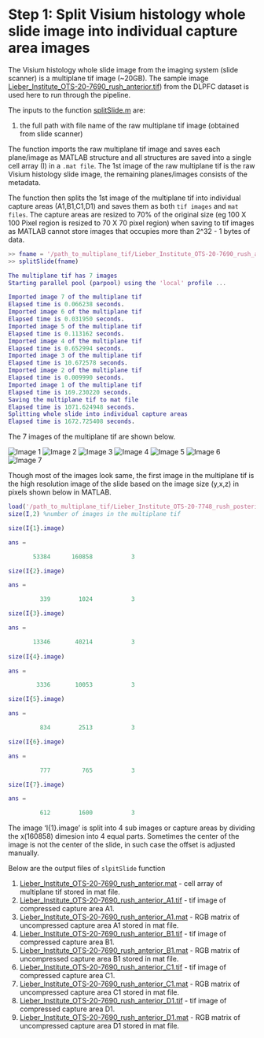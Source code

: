 # Step 1: Split Visium histology whole slide image into individual capture area images

The Visium histology whole slide image from the imaging system (slide scanner) is a multiplane tif image (~20GB). The sample image [Lieber_Institute_OTS-20-7690_rush_anterior.tif](https://visium-libd.s3.amazonaws.com/Lieber_Institute_OTS-20-7690_rush_anterior.tif)) from the DLPFC dataset is used here to run through the pipeline. 

The inputs to the function [splitSlide.m](https://github.com/LieberInstitute/VistoSeg/blob/main/code/splitSlide.m) are:

1. the full path with file name of the raw multiplane tif image (obtained from slide scanner)

The function imports the raw multiplane tif image and saves each plane/image as MATLAB structure and all structures are saved into a single cell array (I) in a `.mat file`. The 1st image of the raw multiplane tif is the raw Visium histology slide image, the remaining planes/images consists of the metadata. 

The function then splits the 1st image of the multiplane tif into individual capture areas (A1,B1,C1,D1) and saves them as both `tif images` and `mat files`. The capture areas are resized to 70% of the original size (eg 100 X 100 Pixel region is resized to 70 X 70 pixel region) when saving to tif images as MATLAB cannot store images that occupies more than 2^32 - 1 bytes of data.

```MATLAB
>> fname = '/path_to_multiplane_tif/Lieber_Institute_OTS-20-7690_rush_anterior.tif';
>> splitSlide(fname)

The multiplane tif has 7 images
Starting parallel pool (parpool) using the 'local' profile ...

Imported image 7 of the multiplane tif
Elapsed time is 0.066238 seconds.
Imported image 6 of the multiplane tif
Elapsed time is 0.031950 seconds.
Imported image 5 of the multiplane tif
Elapsed time is 0.113162 seconds.
Imported image 4 of the multiplane tif
Elapsed time is 0.652994 seconds.
Imported image 3 of the multiplane tif
Elapsed time is 10.672578 seconds.
Imported image 2 of the multiplane tif
Elapsed time is 0.009990 seconds.
Imported image 1 of the multiplane tif
Elapsed time is 169.230220 seconds.
Saving the multiplane tif to mat file
Elapsed time is 1071.624948 seconds.
Splitting whole slide into individual capture areas
Elapsed time is 1672.725408 seconds.

```
The 7 images of the multiplane tif are shown below.

<img src="images/img1.png" title="Image 1" /> <img src="images/img2.png" title="Image 2" /> <img src="images/img3.png" title="Image 3" /> <img src="images/img4.png" title="Image 4" /> <img src="images/img5.png" title="Image 5" /> <img src="images/img6.png" title="Image 6" /> <img src="images/img7.png" title="Image 7" /><br/>

Though most of the images look same, the first image in the multiplane tif is the high resolution image of the slide based on the image size (y,x,z) in pixels shown below in MATLAB. 

```MATLAB
load('/path_to_multiplane_tif/Lieber_Institute_OTS-20-7748_rush_posterior.mat')
size(I,2) %number of images in the multiplane tif

size(I{1}.image)

ans =

       53384      160858           3

size(I{2}.image)

ans =

         339        1024           3

size(I{3}.image)

ans =

       13346       40214           3
       
size(I{4}.image)

ans =

        3336       10053           3

size(I{5}.image)  

ans =

         834        2513           3

size(I{6}.image)

ans =

         777         765           3

size(I{7}.image)  

ans =

         612        1600           3

```

The image 'I{1}.image' is split into 4 sub images or capture areas by dividing the x(160858) dimesion into 4 equal parts. Sometimes the center of the image is not the center of the slide, in such case the offset is adjusted manually. 

Below are the output files of `slpitSlide` function

1. [Lieber_Institute_OTS-20-7690_rush_anterior.mat](https://visium-libd.s3.amazonaws.com/Lieber_Institute_OTS-20-7690_rush_anterior.mat) - cell array of multiplane tif stored in mat file.  
2. [Lieber_Institute_OTS-20-7690_rush_anterior_A1.tif](https://visium-libd.s3.amazonaws.com/Lieber_Institute_OTS-20-7690_rush_anterior_A1.tif) - tif image of compressed capture area A1.  
3. [Lieber_Institute_OTS-20-7690_rush_anterior_A1.mat](https://visium-libd.s3.amazonaws.com/Lieber_Institute_OTS-20-7690_rush_anterior_A1.mat) - RGB matrix of uncompressed capture area A1 stored in mat file.  
4. [Lieber_Institute_OTS-20-7690_rush_anterior_B1.tif](https://visium-libd.s3.amazonaws.com/Lieber_Institute_OTS-20-7690_rush_anterior_B1.tif) - tif image of compressed capture area B1.  
5. [Lieber_Institute_OTS-20-7690_rush_anterior_B1.mat](https://visium-libd.s3.amazonaws.com/Lieber_Institute_OTS-20-7690_rush_anterior_B1.mat) - RGB matrix of uncompressed capture area B1 stored in mat file.  
6. [Lieber_Institute_OTS-20-7690_rush_anterior_C1.tif](https://visium-libd.s3.amazonaws.com/Lieber_Institute_OTS-20-7690_rush_anterior_C1.tif) - tif image of compressed capture area C1.  
7. [Lieber_Institute_OTS-20-7690_rush_anterior_C1.mat](https://visium-libd.s3.amazonaws.com/Lieber_Institute_OTS-20-7690_rush_anterior_C1.mat) - RGB matrix of uncompressed capture area C1 stored in mat file.  
8. [Lieber_Institute_OTS-20-7690_rush_anterior_D1.tif](https://visium-libd.s3.amazonaws.com/Lieber_Institute_OTS-20-7690_rush_anterior_D1.tif) - tif image of compressed capture area D1.  
9. [Lieber_Institute_OTS-20-7690_rush_anterior_D1.mat](https://visium-libd.s3.amazonaws.com/Lieber_Institute_OTS-20-7690_rush_anterior_D1.mat) - RGB matrix of uncompressed capture area D1 stored in mat file.
